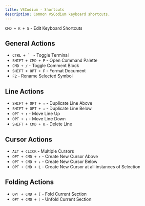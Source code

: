 ```yaml
---
title: VSCodium - Shortcuts
description: Common VSCodium keyboard shortcuts.
---
```


`CMD + K + S` - Edit Keyboard Shortcuts

## General Actions

- ``CTRL + ` `` - Toggle Terminal
- `SHIFT + CMD + P` - Open Command Palette
- `CMD + /` - Toggle Comment Block
- `SHIFT + OPT + F` - Format Document
- `F2` - Rename Selected Symbol

## Line Actions

- `SHIFT + OPT + ↑` - Duplicate Line Above
- `SHIFT + OPT + ↓` - Duplicate Line Below
- `OPT + ↑` - Move Line Up
- `OPT + ↓` - Move Line Down
- `SHIFT + CMD + K` - Delete Line

## Cursor Actions

- `ALT + CLICK` - Multiple Cursors
- `OPT + CMD + ↑` - Create New Cursor Above
- `OPT + CMD + ↓` - Create New Cursor Below
- `OPT + CMD + L` - Create New Cursor at all instances of Selection

## Folding Actions

- `OPT + CMD + [` - Fold Current Section
- `OPT + CMD + ]` - Unfold Current Section
